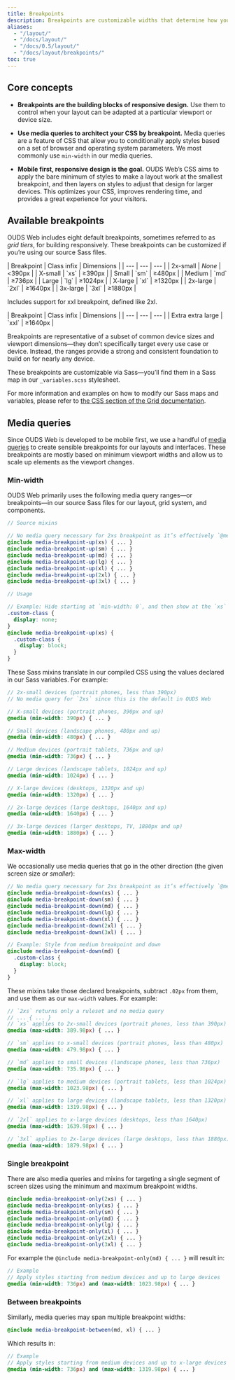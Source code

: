 ```yaml
---
title: Breakpoints
description: Breakpoints are customizable widths that determine how your responsive layout behaves across device or viewport sizes in OUDS Web.
aliases:
  - "/layout/"
  - "/docs/layout/"
  - "/docs/0.5/layout/"
  - "/docs/layout/breakpoints/"
toc: true
---
```


## Core concepts

- **Breakpoints are the building blocks of responsive design.** Use them to control when your layout can be adapted at a particular viewport or device size.

- **Use media queries to architect your CSS by breakpoint.** Media queries are a feature of CSS that allow you to conditionally apply styles based on a set of browser and operating system parameters. We most commonly use `min-width` in our media queries.

- **Mobile first, responsive design is the goal.** OUDS Web’s CSS aims to apply the bare minimum of styles to make a layout work at the smallest breakpoint, and then layers on styles to adjust that design for larger devices. This optimizes your CSS, improves rendering time, and provides a great experience for your visitors.

## Available breakpoints

OUDS Web includes eight default breakpoints, sometimes referred to as _grid tiers_, for building responsively. These breakpoints can be customized if you’re using our source Sass files.

<BsTable class="table">
| Breakpoint | Class infix | Dimensions |
| --- | --- | --- |
| 2x-small | <em>None</em> |&lt;390px |
| X-small | `xs` | &ge;390px |
| Small | `sm` | &ge;480px |
| Medium | `md` | &ge;736px |
| Large | `lg` | &ge;1024px |
| X-large | `xl` | &ge;1320px |
| 2x-large | `2xl` | &ge;1640px |
| 3x-large | `3xl` | &ge;1880px |
</BsTable>

<BootstrapCompatibility>

Includes support for xxl breakpoint, defined like 2xl.

<BsTable class="table">
| Breakpoint | Class infix | Dimensions |
| --- | --- | --- |
| Extra extra large | `xxl` | &ge;1640px |
</BsTable>

</BootstrapCompatibility>

Breakpoints are representative of a subset of common device sizes and viewport dimensions—they don’t specifically target every use case or device. Instead, the ranges provide a strong and consistent foundation to build on for nearly any device.

These breakpoints are customizable via Sass—you’ll find them in a Sass map in our `_variables.scss` stylesheet.

<ScssDocs name="grid-breakpoints" file="scss/_variables.scss" />

For more information and examples on how to modify our Sass maps and variables, please refer to [the CSS section of the Grid documentation]([[docsref:/layout/grid#css]]).

## Media queries

Since OUDS Web is developed to be mobile first, we use a handful of [media queries](https://developer.mozilla.org/en-US/docs/Web/CSS/CSS_media_queries/Using_media_queries) to create sensible breakpoints for our layouts and interfaces. These breakpoints are mostly based on minimum viewport widths and allow us to scale up elements as the viewport changes.

### Min-width

OUDS Web primarily uses the following media query ranges—or breakpoints—in our source Sass files for our layout, grid system, and components.

```scss
// Source mixins

// No media query necessary for 2xs breakpoint as it’s effectively `@media (min-width: 0) { ... }`
@include media-breakpoint-up(xs) { ... }
@include media-breakpoint-up(sm) { ... }
@include media-breakpoint-up(md) { ... }
@include media-breakpoint-up(lg) { ... }
@include media-breakpoint-up(xl) { ... }
@include media-breakpoint-up(2xl) { ... }
@include media-breakpoint-up(3xl) { ... }

// Usage

// Example: Hide starting at `min-width: 0`, and then show at the `xs` breakpoint
.custom-class {
  display: none;
}
@include media-breakpoint-up(xs) {
  .custom-class {
    display: block;
  }
}
```

These Sass mixins translate in our compiled CSS using the values declared in our Sass variables. For example:

```scss
// 2x-small devices (portrait phones, less than 390px)
// No media query for `2xs` since this is the default in OUDS Web

// X-small devices (portrait phones, 390px and up)
@media (min-width: 390px) { ... }

// Small devices (landscape phones, 480px and up)
@media (min-width: 480px) { ... }

// Medium devices (portrait tablets, 736px and up)
@media (min-width: 736px) { ... }

// Large devices (landscape tablets, 1024px and up)
@media (min-width: 1024px) { ... }

// X-large devices (desktops, 1320px and up)
@media (min-width: 1320px) { ... }

// 2x-large devices (large desktops, 1640px and up)
@media (min-width: 1640px) { ... }

// 3x-large devices (larger desktops, TV, 1880px and up)
@media (min-width: 1880px) { ... }
```

### Max-width

We occasionally use media queries that go in the other direction (the given screen size _or smaller_):

```scss
// No media query necessary for 2xs breakpoint as it’s effectively `@media (max-width: 0) { ... }`
@include media-breakpoint-down(xs) { ... }
@include media-breakpoint-down(sm) { ... }
@include media-breakpoint-down(md) { ... }
@include media-breakpoint-down(lg) { ... }
@include media-breakpoint-down(xl) { ... }
@include media-breakpoint-down(2xl) { ... }
@include media-breakpoint-down(3xl) { ... }

// Example: Style from medium breakpoint and down
@include media-breakpoint-down(md) {
  .custom-class {
    display: block;
  }
}
```

These mixins take those declared breakpoints, subtract `.02px` from them, and use them as our `max-width` values. For example:

```scss
// `2xs` returns only a ruleset and no media query
// ... { ... }
// `xs` applies to 2x-small devices (portrait phones, less than 390px)
@media (max-width: 389.98px) { ... }

// `sm` applies to x-small devices (portrait phones, less than 480px)
@media (max-width: 479.98px) { ... }

// `md` applies to small devices (landscape phones, less than 736px)
@media (max-width: 735.98px) { ... }

// `lg` applies to medium devices (portrait tablets, less than 1024px)
@media (max-width: 1023.98px) { ... }

// `xl` applies to large devices (landscape tablets, less than 1320px)
@media (max-width: 1319.98px) { ... }

// `2xl` applies to x-large devices (desktops, less than 1640px)
@media (max-width: 1639.98px) { ... }

// `3xl` applies to 2x-large devices (large desktops, less than 1880px)
@media (max-width: 1879.98px) { ... }
```

<Callout type="warning" name="info-mediaqueries-breakpoints" />

### Single breakpoint

There are also media queries and mixins for targeting a single segment of screen sizes using the minimum and maximum breakpoint widths.

```scss
@include media-breakpoint-only(2xs) { ... }
@include media-breakpoint-only(xs) { ... }
@include media-breakpoint-only(sm) { ... }
@include media-breakpoint-only(md) { ... }
@include media-breakpoint-only(lg) { ... }
@include media-breakpoint-only(xl) { ... }
@include media-breakpoint-only(2xl) { ... }
@include media-breakpoint-only(3xl) { ... }
```

For example the `@include media-breakpoint-only(md) { ... }` will result in:

```scss
// Example
// Apply styles starting from medium devices and up to large devices
@media (min-width: 736px) and (max-width: 1023.98px) { ... }
```

### Between breakpoints

Similarly, media queries may span multiple breakpoint widths:

```scss
@include media-breakpoint-between(md, xl) { ... }
```

Which results in:

```scss
// Example
// Apply styles starting from medium devices and up to x-large devices
@media (min-width: 736px) and (max-width: 1319.98px) { ... }
```
